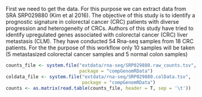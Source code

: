 First we need to get the data. For this purpose we can extract data from SRA SRP029880 (Kim et al 2016). The objective of this study is to identify a prognostic signature in colorectal cancer (CRC) patients with diverse progression and heterogeneity of CRCs. Authors of this study have tried to identify upregulated genes associated with colorectal cancer (CRC) liver metastasis (CLM). They have conducted 54 Rna-seq samples from 18 CRC patients. For the the purpose of this workflow only 10 samples will be taken (5 metastasized colorectal cancer samples and 5 normal colon samples)

```r
counts_file <- system.file("extdata/rna-seq/SRP029880.raw_counts.tsv",
                           package = "compGenomRData")
coldata_file <- system.file("extdata/rna-seq/SRP029880.colData.tsv",
                            package = "compGenomRData")
counts <- as.matrix(read.table(counts_file, header = T, sep = '\t'))
```
